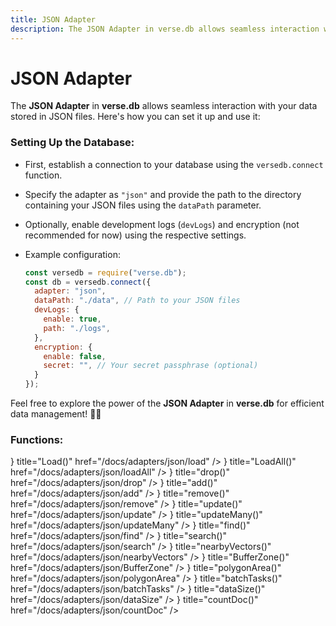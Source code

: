 ```yaml
---
title: JSON Adapter
description: The JSON Adapter in verse.db allows seamless interaction with your data stored in JSON files. Here's how you can set it up and use it
---
```



# JSON Adapter

The **JSON Adapter** in **verse.db** allows seamless interaction with your data stored in JSON files. Here's how you can set it up and use it:

### Setting Up the Database:
   - First, establish a connection to your database using the `versedb.connect` function.
   - Specify the adapter as `"json"` and provide the path to the directory containing your JSON files using the `dataPath` parameter.
   - Optionally, enable development logs (`devLogs`) and encryption (not recommended for now) using the respective settings.
   - Example configuration:

     ```javascript
     const versedb = require("verse.db");
     const db = versedb.connect({
       adapter: "json",
       dataPath: "./data", // Path to your JSON files
       devLogs: {
         enable: true,
         path: "./logs",
       },
       encryption: {
         enable: false,
         secret: "", // Your secret passphrase (optional)
       }
     });
     ```

Feel free to explore the power of the **JSON Adapter** in **verse.db** for efficient data management! 📂✨

### Functions:

<Cards>
  <Card icon={<ArrowRightIcon />} title="Load()" href="/docs/adapters/json/load" />
  <Card icon={<ArrowRightIcon />} title="LoadAll()" href="/docs/adapters/json/loadAll" />
  <Card icon={<ArrowRightIcon />} title="drop()" href="/docs/adapters/json/drop" />
  <Card icon={<ArrowRightIcon />} title="add()" href="/docs/adapters/json/add" />
  <Card icon={<ArrowRightIcon />} title="remove()" href="/docs/adapters/json/remove" />
  <Card icon={<ArrowRightIcon />} title="update()" href="/docs/adapters/json/update" />
  <Card icon={<ArrowRightIcon />} title="updateMany()" href="/docs/adapters/json/updateMany" />
  <Card icon={<ArrowRightIcon />} title="find()" href="/docs/adapters/json/find" />
  <Card icon={<ArrowRightIcon />} title="search()" href="/docs/adapters/json/search" />
  <Card icon={<ArrowRightIcon />} title="nearbyVectors()" href="/docs/adapters/json/nearbyVectors" />
  <Card icon={<ArrowRightIcon />} title="BufferZone()" href="/docs/adapters/json/BufferZone" />
  <Card icon={<ArrowRightIcon />} title="polygonArea()" href="/docs/adapters/json/polygonArea" />
  <Card icon={<ArrowRightIcon />} title="batchTasks()" href="/docs/adapters/json/batchTasks" />
  <Card icon={<ArrowRightIcon />} title="dataSize()" href="/docs/adapters/json/dataSize" />
  <Card icon={<ArrowRightIcon />} title="countDoc()" href="/docs/adapters/json/countDoc" />
</Cards>